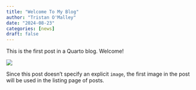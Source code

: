 ```yaml
---
title: "Welcome To My Blog"
author: "Tristan O'Malley"
date: "2024-08-23"
categories: [news]
draft: false
---
```


This is the first post in a Quarto blog. Welcome!

![](thumbnail.jpg)

Since this post doesn't specify an explicit `image`, the first image in the post will be used in the listing page of posts.
